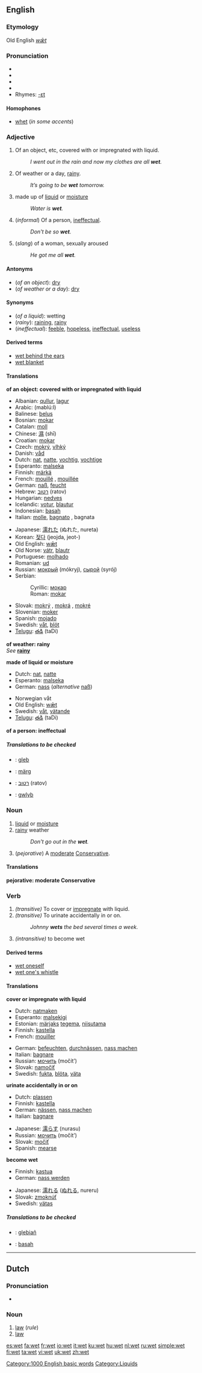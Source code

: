 ==English==
===Etymology===
Old English ''[[wæt|wǣt]]''
===Pronunciation===
*{{AHD|wĕt}}
*{{IPA|/wɛt/}}
*{{SAMPA|/wEt/}}
*{{audio|en-us-wet.ogg|Audio (US)}}
*Rhymes: [[Rhymes:English:-ɛt|-ɛt]]

====Homophones====
* [[whet]] (''in some accents'')

===Adjective===
{{en-ad2|wet|wetter|wettest}}

# Of an object, etc, covered with or impregnated with liquid.
#: ''I went out in the rain and now my clothes are all '''wet'''.''
# Of weather or a day, [[rainy]].
#: ''It’s going to be '''wet''' tomorrow.''
# made up of [[liquid]] or [[moisture]]
#:''Water is '''wet'''.''
# (''informal'') Of a person, [[ineffectual]].
#:''Don't be so '''wet'''.''
# (''slang'') of a woman, sexually aroused
#: ''He got me all '''wet'''.''

====Antonyms====

* (''of an object''): [[dry]]
* (''of weather or a day''): [[dry]]

====Synonyms====

* (''of a liquid''): wetting
* (''rainy''): [[raining]], [[rainy]]
* (''ineffectual''): [[feeble]], [[hopeless]], [[ineffectual]], [[useless]]

====Derived terms====

* [[wet behind the ears]]
* [[wet blanket]]

====Translations====

'''of an object: covered with or impregnated with liquid'''
{{top}}
*Albanian: [[qullur]], [[lagur]]
*Arabic: {{ARchar|[[مبلول]]}} (mablú:l)
*Balinese: [[belus]]
*Bosnian: [[mokar#Bosnian|mokar]] {{m}}
*Catalan: [[moll]]
*Chinese: [[濕]] (shī)
*Croatian: [[mokar#Croatian|mokar]] {{m}}
*Czech: [[mokrý]], [[vlhký]]
*Danish: [[våd]]
*Dutch: [[nat]], [[natte]], [[vochtig]], [[vochtige]]
*Esperanto: [[malseka]]
*Finnish: [[märkä]]
*French: [[mouillé]] {{m}}, [[mouillée]] {{f}}
*German: [[naß]], [[feucht]]
*Hebrew: [[רטוב]] (ratov)
*Hungarian: [[nedves]]
*Icelandic: [[votur]], [[blautur]]
*Indonesian: [[basah]]
*Italian: [[molle]], [[bagnato]] {{m}}, bagnata {{f}}
{{mid}}
*Japanese: [[濡れた]] (ぬれた, nureta)
*Korean: [[젖다]] (jeojda, jeot-)
*Old English: [[wæt|wǣt]]
*Old Norse: [[vátr]], [[blautr]]
*Portuguese: [[molhado]]
*Romanian: [[ud]]
*Russian: [[мокрый]] (mókryj), [[сырой]] (syrój)
*Serbian:
*:Cyrillic: [[мокар#Serbian|мокар]] {{m}}
*:Roman: [[mokar#Serbian|mokar]] {{m}}
*Slovak: [[mokrý]] {{m}}, [[mokrá]] {{f}}, [[mokré]] {{n}}
*Slovenian: [[moker]]
*Spanish: [[mojado]]
*Swedish: [[våt]], [[blöt]]
*[[Telugu]]: [[తడి]] (taDi)
{{bottom}}

'''of weather: rainy''' <br>
''See'' '''[[rainy]]'''

'''made of liquid or moisture'''
{{top}}
*Dutch: [[nat]], [[natte]]
*Esperanto: [[malseka]]
*German: [[nass]] (''alternative'' [[naß]])
{{mid}}
*Norwegian våt
*Old English: [[wæt|wǣt]]
*Swedish: [[våt]], [[vätande]]
*[[Telugu]]: [[తడి]] (taDi)
{{bottom}}

'''of a person: ineffectual'''
<!--Note: put INFORMAL or SLANG translations in this table-->
{{top}}
{{mid}}
{{bottom}}

=====Translations to be checked=====
<!--Remove this section once all of the translations below have been moved into the tables above.-->
{{checktrans}}

*{{ttbc|Breton}}: [[gleb]]
*{{ttbc|Estonian}}: [[märg#Estonian|märg]]
*{{ttbc|Hebrew}}: [[רטוב]] (ratov)
*{{ttbc|Welsh}}: [[gwlyb]]

===Noun===
{{en-noun}}
# [[liquid]] or [[moisture]]
# [[rainy]] weather
#:''Don't go out in the '''wet'''.''
# {{UK}} (''pejorative'') A [[moderate]] [[Conservative]].

====Translations====

'''pejorative: moderate Conservative'''

{{top}}
{{mid}}
{{bottom}}

===Verb===
{{en-verb2|'''wet'''|'''[[wets]]'''|'''[[wet]]''' or '''[[wetted]]'''|'''[[wet]]''' or '''[[wetted]]'''|'''[[wetting]]'''}}
# ''(transitive)'' To cover or [[impregnate]] with liquid.
# ''(transitive)'' To urinate accidentally in or on.
#: ''Johnny '''wets''' the bed several times a week.''
# ''(intransitive)'' to become wet

====Derived terms====

*[[wet oneself]]
*[[wet one's whistle]]

====Translations====

'''cover or impregnate with liquid'''
{{top}}
*Dutch: [[natmaken]]
*Esperanto: [[malsekigi]]
*Estonian: [[märg#Estonian|märjaks]] [[tegema]], [[niisutama]]
*Finnish: [[kastella]]
*French: [[mouiller]]
{{mid}}
*German: [[befeuchten]], [[durchnässen]], [[nass machen]]
*Italian: [[bagnare]]
*Russian: [[мочить]] (močít’)
*Slovak: [[namočiť]]
*Swedish: [[fukta]], [[blöta]], [[väta]]
{{bottom}}

'''urinate accidentally in or on'''
{{top}}
*Dutch: [[plassen]]
*Finnish: [[kastella]]
*German: [[nässen]], [[nass machen]]
*Italian: [[bagnare]]
{{mid}}
*Japanese: [[濡らす]] (nurasu)
*Russian: [[мочить]] (močít’)
*Slovak: [[močiť]]
*Spanish: [[mearse]]
{{bottom}}

'''become wet'''
{{top}}
*Finnish: [[kastua]]
*German: [[nass werden]]
{{mid}}
*Japanese: [[濡れる]] ([[ぬれる]], nureru)
*Slovak: [[zmoknúť]]
*Swedish: [[vätas]]
{{bottom}}

=====Translations to be checked=====
<!--Remove this section once all of the translations below have been moved into the tables above.-->
{{checktrans}}
*{{ttbc|Breton}}: [[glebiañ]]
*{{ttbc|Indonesian}}: [[basah]]


----

==Dutch==

===Pronunciation===
*{{IPA|/wɛt/}}

===Noun===
{{nl-noun|g=m|wetten|wetje}}

# [[law]] (''rule'')
# [[law]] {{physics}}

[[Category:1000 English basic words]]
[[Category:Liquids]]

[[es:wet]]
[[fa:wet]]
[[fr:wet]]
[[io:wet]]
[[it:wet]]
[[ku:wet]]
[[hu:wet]]
[[nl:wet]]
[[ru:wet]]
[[simple:wet]]
[[fi:wet]]
[[ta:wet]]
[[vi:wet]]
[[uk:wet]]
[[zh:wet]]